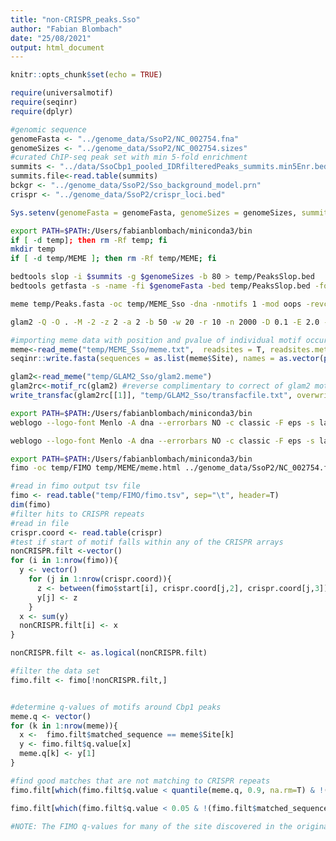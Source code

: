 ```yaml
---
title: "non-CRISPR_peaks.Sso"
author: "Fabian Blombach"
date: "25/08/2021"
output: html_document
---
```


```r
knitr::opts_chunk$set(echo = TRUE)

require(universalmotif)
require(seqinr)
require(dplyr)

#genomic sequence
genomeFasta <- "../genome_data/SsoP2/NC_002754.fna"
genomeSizes <- "../genome_data/SsoP2/NC_002754.sizes"
#curated ChIP-seq peak set with min 5-fold enrichment 
summits <- "../data/SsoCbp1_pooled_IDRfilteredPeaks_summits.min5Enr.bed"
summits.file<-read.table(summits)
bckgr <- "../genome_data/SsoP2/Sso_background_model.prn"
crispr <- "../genome_data/SsoP2/crispr_loci.bed"

Sys.setenv(genomeFasta = genomeFasta, genomeSizes = genomeSizes, summits = summits, bckgr = bckgr)
```


```bash
export PATH=$PATH:/Users/fabianblombach/miniconda3/bin
if [ -d temp]; then rm -Rf temp; fi
mkdir temp
if [ -d temp/MEME ]; then rm -Rf temp/MEME; fi

bedtools slop -i $summits -g $genomeSizes -b 80 > temp/PeaksSlop.bed
bedtools getfasta -s -name -fi $genomeFasta -bed temp/PeaksSlop.bed -fo temp/Peaks.fasta

meme temp/Peaks.fasta -oc temp/MEME_Sso -dna -nmotifs 1 -mod oops -revcomp  -bfile $bckgr

glam2 -Q -O . -M -2 -z 2 -a 2 -b 50 -w 20 -r 10 -n 2000 -D 0.1 -E 2.0 -I 0.02 -J 1.0 n temp/Peaks.fasta -oc temp/GLAM2_Sso #GLAM2 for gapped motifs
```

```r
#importing meme data with position and pvalue of individual motif occurences
meme<-read_meme("temp/MEME_Sso/meme.txt",  readsites = T, readsites.meta = T)[[3]]
seqinr::write.fasta(sequences = as.list(meme$Site), names = as.vector(paste(1:nrow(meme))), "temp/motif.fasta", open = "w", as.string = TRUE)

glam2<-read_meme("temp/GLAM2_Sso/glam2.meme")
glam2rc<-motif_rc(glam2) #reverse complimentary to correct of glam2 motif output orientation
write_transfac(glam2rc[[1]], "temp/GLAM2_Sso/transfacfile.txt", overwrite = T, append = FALSE)
```


```bash
export PATH=$PATH:/Users/fabianblombach/miniconda3/bin
weblogo --logo-font Menlo -A dna --errorbars NO -c classic -F eps -s large < temp/motif.fasta > temp/MEME_Sso/sequence_logo.eps

weblogo --logo-font Menlo -A dna --errorbars NO -c classic -F eps -s large < temp/GLAM2_Sso/transfacfile.txt > temp/GLAM2_Sso/weblogo.glam2.motif1.eps
```

```bash
export PATH=$PATH:/Users/fabianblombach/miniconda3/bin
fimo -oc temp/FIMO temp/MEME/meme.html ../genome_data/SsoP2/NC_002754.fna
```

```r
#read in fimo output tsv file
fimo <- read.table("temp/FIMO/fimo.tsv", sep="\t", header=T)
dim(fimo)
#filter hits to CRISPR repeats
#read in file
crispr.coord <- read.table(crispr)
#test if start of motif falls within any of the CRISPR arrays
nonCRISPR.filt <-vector()
for (i in 1:nrow(fimo)){
  y <- vector()
    for (j in 1:nrow(crispr.coord)){
      z <- between(fimo$start[i], crispr.coord[j,2], crispr.coord[j,3])  
      y[j] <- z
    }
  x <- sum(y)
  nonCRISPR.filt[i] <- x
}

nonCRISPR.filt <- as.logical(nonCRISPR.filt)

#filter the data set
fimo.filt <- fimo[!nonCRISPR.filt,]


#determine q-values of motifs around Cbp1 peaks
meme.q <- vector()
for (k in 1:nrow(meme)){
  x <-  fimo.filt$matched_sequence == meme$Site[k]
  y <- fimo.filt$q.value[x]
  meme.q[k] <- y[1]
}

#find good matches that are not matching to CRISPR repeats
fimo.filt[which(fimo.filt$q.value < quantile(meme.q, 0.9, na.rm=T) & !(fimo.filt$matched_sequence %in% meme$Site)), ]

fimo.filt[which(fimo.filt$q.value < 0.05 & !(fimo.filt$matched_sequence %in% meme$Site)), ]

#NOTE: The FIMO q-values for many of the site discovered in the original MEME search are not always great, sometimes because there is a better match to the consensus around but has been missed because of the summit annotation from the MACS2 peak caller being off shifting the sequence interval that is scanned in the MEME analysis.
```

